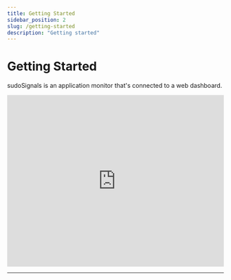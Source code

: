 ```yaml
---
title: Getting Started
sidebar_position: 2
slug: /getting-started
description: "Getting started"
---
```



# Getting Started

sudoSignals is an application monitor that's connected to a web dashboard. 

<iframe src="https://player.vimeo.com/video/812113620?badge=0&amp;autopause=0&amp;player_id=0&amp;app_id=58479" width="100%" height= "400" frameborder="0" allow="autoplay; fullscreen; picture-in-picture" allowfullscreen title="sudoSignals | Getting Started"></iframe>

---
<DocCardList />

<!-- links -->